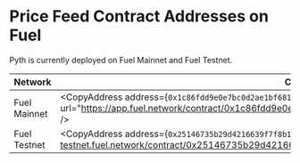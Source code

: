 
# Price Feed Contract Addresses on Fuel

Pyth is currently deployed on Fuel Mainnet and Fuel Testnet.

| Network      | Contract address                                                                                                                                                                                                  |
| ------------ | ----------------------------------------------------------------------------------------------------------------------------------------------------------------------------------------------------------------- |
| Fuel Mainnet | <CopyAddress address={`0x1c86fdd9e0e7bc0d2ae1bf6817ef4834ffa7247655701ee1b031b52a24c523da`} url="https://app.fuel.network/contract/0x1c86fdd9e0e7bc0d2ae1bf6817ef4834ffa7247655701ee1b031b52a24c523da" />         |
| Fuel Testnet | <CopyAddress address={`0x25146735b29d4216639f7f8b1d7b921ff87a1d3051de62d6cceaacabeb33b8e7`} url="https://app-testnet.fuel.network/contract/0x25146735b29d4216639f7f8b1d7b921ff87a1d3051de62d6cceaacabeb33b8e7" /> |
